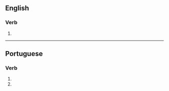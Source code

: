 ==English==

===Verb===
{{head|en|verb form}}

# {{en-third-person singular of|hospitalize}}

----

==Portuguese==

===Verb===
{{pt-verb-form}}

# {{inflection of|hospitalizar||2|s|pres|subj|lang=pt}}
# {{inflection of|hospitalizar||2|s|negative|impr|lang=pt}}